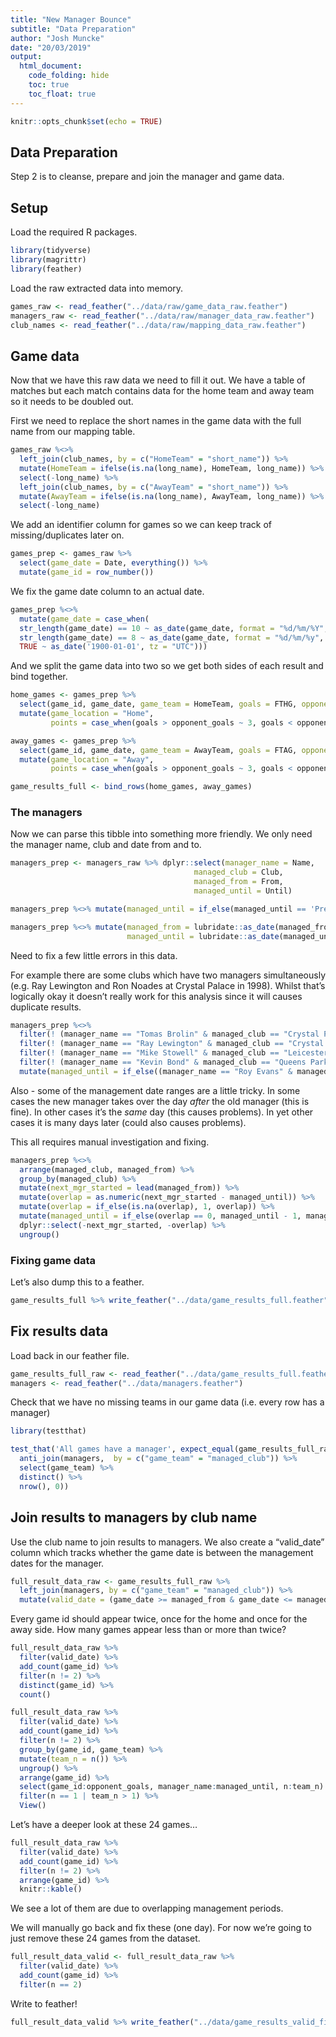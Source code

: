 ```yaml
---
title: "New Manager Bounce"
subtitle: "Data Preparation"
author: "Josh Muncke"
date: "20/03/2019"
output: 
  html_document:
    code_folding: hide
    toc: true
    toc_float: true
---
```


```r
knitr::opts_chunk$set(echo = TRUE)
```

## Data Preparation

Step 2 is to cleanse, prepare and join the manager and game data.

## Setup 

Load the required R packages.

```r
library(tidyverse)
library(magrittr)
library(feather)
```

Load the raw extracted data into memory.

```r
games_raw <- read_feather("../data/raw/game_data_raw.feather")
managers_raw <- read_feather("../data/raw/manager_data_raw.feather")
club_names <- read_feather("../data/raw/mapping_data_raw.feather")
```

## Game data

Now that we have this raw data we need to fill it out. We have a table of matches but each match contains data for the home team and away team so it needs to be doubled out.



First we need to replace the short names in the game data with the full name from our mapping table.

```r
games_raw %<>% 
  left_join(club_names, by = c("HomeTeam" = "short_name")) %>%
  mutate(HomeTeam = ifelse(is.na(long_name), HomeTeam, long_name)) %>%
  select(-long_name) %>% 
  left_join(club_names, by = c("AwayTeam" = "short_name")) %>%
  mutate(AwayTeam = ifelse(is.na(long_name), AwayTeam, long_name)) %>%
  select(-long_name)
```

We add an identifier column for games so we can keep track of missing/duplicates later on.

```r
games_prep <- games_raw %>% 
  select(game_date = Date, everything()) %>% 
  mutate(game_id = row_number())
```

We fix the game date column to an actual date.

```r
games_prep %<>% 
  mutate(game_date = case_when(
  str_length(game_date) == 10 ~ as_date(game_date, format = "%d/%m/%Y", tz = "UTC"),
  str_length(game_date) == 8 ~ as_date(game_date, format = "%d/%m/%y", tz = "UTC"),
  TRUE ~ as_date('1900-01-01', tz = "UTC")))

```

And we split the game data into two so we get both sides of each result and bind together.

```r
home_games <- games_prep %>% 
  select(game_id, game_date, game_team = HomeTeam, goals = FTHG, opponent = AwayTeam, opponent_goals = FTAG) %>%
  mutate(game_location = "Home", 
         points = case_when(goals > opponent_goals ~ 3, goals < opponent_goals ~ 0, TRUE ~ 1))

away_games <- games_prep %>% 
  select(game_id, game_date, game_team = AwayTeam, goals = FTAG, opponent = HomeTeam, opponent_goals = FTHG) %>%
  mutate(game_location = "Away", 
         points = case_when(goals > opponent_goals ~ 3, goals < opponent_goals ~ 0, TRUE ~ 1))

game_results_full <- bind_rows(home_games, away_games)
```



### The managers

Now we can parse this tibble into something more friendly. We only need the manager name, club and date from and to.

```r
managers_prep <- managers_raw %>% dplyr::select(manager_name = Name, 
                                         managed_club = Club, 
                                         managed_from = From, 
                                         managed_until = Until)

managers_prep %<>% mutate(managed_until = if_else(managed_until == 'Present*', format.Date(Sys.Date() + 1, format = "%e %B %Y"), managed_until))

managers_prep %<>% mutate(managed_from = lubridate::as_date(managed_from, format = "%e %B %Y", tz = "UTC"), 
                          managed_until = lubridate::as_date(managed_until, format = "%e %B %Y", tz = "UTC"))
```

Need to fix a few little errors in this data.

For example there are some clubs which have two managers simultaneously (e.g. Ray Lewington and Ron Noades at Crystal Palace in 1998). Whilst that's logically okay it doesn't really work for this analysis since it will causes duplicate results.

```r
managers_prep %<>%
  filter(! (manager_name == "Tomas Brolin" & managed_club == "Crystal Palace")) %>%
  filter(! (manager_name == "Ray Lewington" & managed_club == "Crystal Palace")) %>%
  filter(! (manager_name == "Mike Stowell" & managed_club == "Leicester City")) %>%
  filter(! (manager_name == "Kevin Bond" & managed_club == "Queens Park Rangers")) %>%
  mutate(managed_until = if_else((manager_name == "Roy Evans" & managed_club == "Liverpool" & managed_until == as.Date("1998-11-12")), as.Date("1998-06-30"), managed_until))
```

Also - some of the management date ranges are a little tricky. In some cases the new manager takes over the day *after* the old manager (this is fine). In other cases it's the *same* day (this causes problems). In yet other cases it is many days later (could also causes problems).

This all requires manual investigation and fixing.

```r
managers_prep %<>%
  arrange(managed_club, managed_from) %>%
  group_by(managed_club) %>%
  mutate(next_mgr_started = lead(managed_from)) %>% 
  mutate(overlap = as.numeric(next_mgr_started - managed_until)) %>%
  mutate(overlap = if_else(is.na(overlap), 1, overlap)) %>%
  mutate(managed_until = if_else(overlap == 0, managed_until - 1, managed_until)) %>%
  dplyr::select(-next_mgr_started, -overlap) %>%
  ungroup()
```


### Fixing game data



Let's also dump this to a feather.

```r
game_results_full %>% write_feather("../data/game_results_full.feather")
```

## Fix results data

Load back in our feather file.

```r
game_results_full_raw <- read_feather("../data/game_results_full.feather")
managers <- read_feather("../data/managers.feather")
```

Check that we have no missing teams in our game data (i.e. every row has a manager)

```r
library(testthat)

test_that('All games have a manager', expect_equal(game_results_full_raw %>% 
  anti_join(managers,  by = c("game_team" = "managed_club")) %>%
  select(game_team) %>%
  distinct() %>%
  nrow(), 0))
```

## Join results to managers by club name

Use the club name to join results to managers. We also create a "valid_date" column which tracks whether the game date is between the management dates for the manager.

```r
full_result_data_raw <- game_results_full_raw %>%
  left_join(managers, by = c("game_team" = "managed_club")) %>%
  mutate(valid_date = (game_date >= managed_from & game_date <= managed_until))
```

Every game id should appear twice, once for the home and once for the away side. How many games appear less than or more than twice?

```r
full_result_data_raw %>% 
  filter(valid_date) %>%
  add_count(game_id) %>% 
  filter(n != 2) %>%
  distinct(game_id) %>%
  count()

full_result_data_raw %>% 
  filter(valid_date) %>%
  add_count(game_id) %>% 
  filter(n != 2) %>%
  group_by(game_id, game_team) %>%
  mutate(team_n = n()) %>%
  ungroup() %>%
  arrange(game_id) %>%
  select(game_id:opponent_goals, manager_name:managed_until, n:team_n) %>%
  filter(n == 1 | team_n > 1) %>%
  View()
```

Let's have a deeper look at these 24 games...
```r
full_result_data_raw %>% 
  filter(valid_date) %>%
  add_count(game_id) %>% 
  filter(n != 2) %>%
  arrange(game_id) %>%
  knitr::kable()
```

We see a lot of them are due to overlapping management periods. 

We will manually go back and fix these (one day). For now we're going to just remove these 24 games from the dataset.

```r
full_result_data_valid <- full_result_data_raw %>%
  filter(valid_date) %>%
  add_count(game_id) %>% 
  filter(n == 2)
```

Write to feather!

```r
full_result_data_valid %>% write_feather("../data/game_results_valid_final.feather")
```